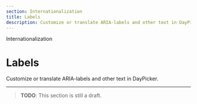 ```yaml
---
section: Internationalization
title: Labels
description: Customize or translate ARIA-labels and other text in DayPicker.
---
```


<SectionTitle>Internationalization</SectionTitle>

# Labels

<Description>
  Customize or translate ARIA-labels and other text in DayPicker.
</Description>

---

> **TODO**: This section is still a draft.

